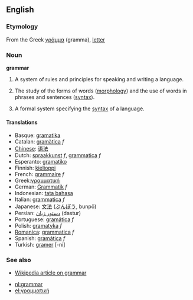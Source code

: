 ==English==

===Etymology===
From the Greek [[γράμμα]] (gramma), [[letter]]

===Noun===
'''grammar'''

# A system of rules and principles for speaking and writing a language.
# {{uncountable}} The study of the forms of words ([[morphology]]) and the use of words in phrases and sentences ([[syntax]]).
# {{comptheory}} A formal system specifying the [[syntax]] of a language.

====Translations====
*Basque: [[gramatika]]
*Catalan: [[gramàtica]] ''f''
*[[Chinese]]: [[语法]]
*Dutch: [[spraakkunst]] ''f'', [[grammatica]] ''f''
*Esperanto: [[gramatiko]]
*Finnish: [[kielioppi]]
*French: [[grammaire]] ''f''
*Greek:[[γραμματική]]
*German: [[Grammatik]] ''f''
*Indonesian: [[tata bahasa]]
*Italian: [[grammatica]] ''f''
*Japanese: [[文法]] ([[ぶんぽう]], bunpō)
*Persian: [[دستور زبان]] (dastur)
*Portuguese: [[gramática]] ''f''
*Polish: [[gramatyka]] ''f''
*[[Romanica]]: [[grammatica]] ''f''
*Spanish: [[gramática]] ''f''
*Turkish: [[gramer]] [-ni]

===See also===

*[[w:grammar|Wikipedia article on grammar]]

*[[nl:grammar]]
*[[el:γραμματική]]